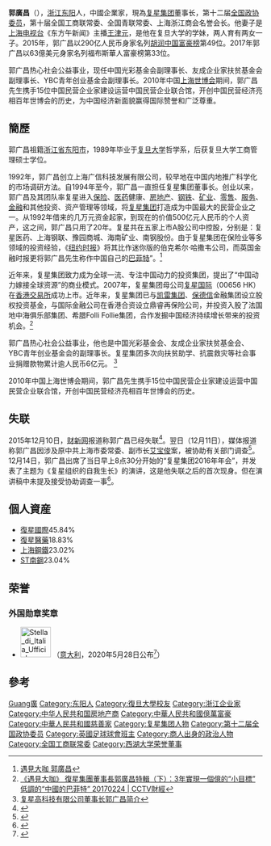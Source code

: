 {{citation style|time=2015-12-11T04:23:12+00:00}}
{{Infobox person
| name = 郭广昌 
| caption = 
| birth_date = {{birth date and age|1967|2|16}}
| birth_place = {{CHN}}[[浙江省|浙江省]][[东阳市|东阳市]]
| occupation = [[復星集團|復星集團]]創辦人暨董事長
| alma_mater = [[復旦大學|復旦大學]]
| salary =  
| networth = {{profit}}7.3億美元（2015年11月）<ref name=Forbes>{{cite web| title = Guo Guangchang| url = http://www.forbes.com/profile/guo-guangchang/| website = Forbes| accessdate = 17 November 2015| archive-date = 2015-12-16| archive-url = https://web.archive.org/web/20151216095440/http://www.forbes.com/profile/guo-guangchang/| dead-url = no}}</ref>


}}

'''郭廣昌'''（{{bd|1967年|2月16日|||catIdx=Guo}}），[[浙江|浙江]][[东阳|东阳]]人，中國企業家，現為[[复星集团|复星集团]]董事长，第十二届[[全国政协委员|全国政协委员]]，第十届全国工商联常委、全国青联常委、上海浙江商会名誉会长。他妻子是[[上海电视台|上海电视台]]《东方午新闻》主播[[王津元|王津元]]，是他在复旦大学的学妹，两人育有两女一子。2015年，郭广昌以290亿人民币身家名列[[胡润中国富豪榜|胡润中国富豪榜]]第49位。2017年郭广昌以63億美元身家名列福布斯華人富豪榜第33位。

郭广昌热心社会公益事业，现任中国光彩基金会副理事长、友成企业家扶贫基金会副理事长、YBC青年创业基金会副理事长。2010年中国[[上海世博会|上海世博会]]期间，郭广昌先生携手15位中国民营企业家建设运营中国民营企业联合馆，开创中国民营经济亮相百年世博会的历史，为中国经济新面貌赢得国际赞誉和广泛尊重。

== 簡歷 ==
郭广昌祖籍[[浙江省|浙江省]][[东阳市|东阳市]]，1989年毕业于[[复旦大学|复旦大学]]哲学系，后获复旦大学工商管理硕士学位。

1992年，郭广昌创立上海广信科技发展有限公司，较早地在中国内地推广科学化的市场调研方法。自1994年至今，郭广昌一直担任复星集团董事长。创业以来，郭广昌及其团队率复星进入[[保险|保险]]、[[医药|医药]]健康、[[房地产|房地产]]、[[钢铁|钢铁]]、[[矿业|矿业]]、[[零售|零售]]、[[服务|服务]]、[[金融|金融]]和其他投资、资产管理等领域，将[[复星集团|复星集团]]打造成为中国最大的民营企业之一。从1992年借来的几万元资金起家，到现在的价值500亿元人民币的个人资产，这之间，郭广昌只用了20年。复星共在五家上市A股公司中控股，分别是：复星医药、上海钢联、豫园商城、海南矿业、南钢股份。由于复星集团在保险业等多领域的投资经验，《[[纽约时报|纽约时报]]》将其比作迷你版的伯克希尔·哈撒韦公司，而英国金融时报更将郭广昌先生称作中国自己的[[巴菲特|巴菲特]]”。<ref>
[https://m.youtube.com/watch?v=qhA5lZS6yKg 遇見大咖 郭廣昌]</ref>


近年来，复星集团致力成为全球一流、专注中国动力的投资集团，提出了“中国动力嫁接全球资源”的商业模式。2007年，复星集团母公司[[复星国际|复星国际]]（00656 HK）在[[香港交易所|香港交易所]]成功上市。近年来，复星集团已与[[凯雷集团|凯雷集团]]、[[保德信|保德信]]金融集团设立股权投资基金，与国际金融公司在香港合资设立鼎睿再保险公司，并投资入股了法国地中海俱乐部集团、希腊Folli Follie集团，合作发掘中国经济持续增长带来的投资机会。<ref> [https://m.youtube.com/watch?v=bzX0H2rLlTs 《遇見大咖》 復星集團董事長郭廣昌特輯（下）：3年實現一個億的“小目標” 低調的“中國的巴菲特” 20170224 | CCTV財經]</ref>

郭广昌热心社会公益事业，他也是中国光彩基金会、友成企业家扶贫基金会、YBC青年创业基金会的副理事长。复星集团多次向扶贫助学、抗震救灾等社会事业捐赠款物累计逾人民币6亿元。 <ref>
[https://finance.sina.cn/sa/2013-06-06/detail-ikftpnnx6544856.d.html?from=wap 复星高科技有限公司董事长郭广昌简介]</ref>

2010年中国上海世博会期间，郭广昌先生携手15位中国民营企业家建设运营中国民营企业联合馆，开创中国民营经济亮相百年世博会的历史。

== 失联 ==
2015年12月10日，[[财新网|财新网]]报道称郭广昌已经失联<ref>{{Cite web |url=http://companies.caixin.com/2015-12-10/100884520.html |title=复星集团董事长郭广昌确已失联，财新网，2015-12-10 |accessdate=2015-12-10 |archive-date=2015-12-11 |archive-url=https://web.archive.org/web/20151211080856/http://companies.caixin.com/2015-12-10/100884520.html |dead-url=no }}</ref>。翌日（12月11日），媒体报道称郭广昌因涉及原中共上海市委常委、副市长[[艾宝俊|艾宝俊]]案，被协助有关部门调查<ref>{{cite news |title=媒体称郭广昌失联因涉艾宝俊案 正协助调查 |url=http://stock.hexun.com/2015-12-11/181134911.html?from=rss |publisher=新浪网 |date=2015-12-11 |accessdate=2015-12-13 |archive-date=2015-12-22 |archive-url=https://web.archive.org/web/20151222153206/http://stock.hexun.com/2015-12-11/181134911.html?from=rss |dead-url=no }}</ref>。12月14日，郭广昌出席了当日早上8点30分开始的“复星集团2016年年会”，并发表了主题为《复星组织的自我生长》的演讲，这是他失联之后的首次现身。但在演讲稿中未提及接受协助调查一事<ref>{{cite news |title=郭广昌协助调查后首度现身 出席复星年会并发表演讲 |url=http://business.sohu.com/20151214/n431169533.shtml |publisher=搜狐财经 |date=2015-12-14 |accessdate=2015-12-14 |archive-date=2015-12-22 |archive-url=https://web.archive.org/web/20151222135615/http://business.sohu.com/20151214/n431169533.shtml |dead-url=no }}</ref>。

== 個人資産 ==
* [[復星國際|復星國際]]45.84%
* [[復星醫藥|復星醫藥]]18.83%
* [[上海鋼鐵|上海鋼鐵]]23.02%
* [[ST南鋼|ST南鋼]]23.04%

==荣誉==
===外国勋章奖章===
* [[File:Stella_di_Italia_Ufficiale.png|60px]] {{link-it|意大利之星军官勋章|Ordine della Stella d'Italia}}（[[意大利|意大利]]，2020年5月28日公布<ref>{{it}}{{cite web |url=https://www.quirinale.it/onorificenze/insigniti/362106 |title=Guo Dott. Guangchang |publisher=Presidenza della Repubblica |date= |accessdate=2021-08-30 |archive-date=2021-08-30 |archive-url=https://web.archive.org/web/20210830060306/https://www.quirinale.it/onorificenze/insigniti/362106 |dead-url=no }}</ref>）

== 參考 ==
{{reflist|2}}

{{中国富豪榜}}
{{復星國際}}
{{中华全国工商业联合会第九届执行委员会}}
{{中华全国工商业联合会第十届执行委员会}}
{{中华全国工商业联合会第十一届执行委员会}}

{{Authority control}}
{{DEFAULTSORT:Guo郭}}
[[Category:郭姓|Guang廣]]
[[Category:东阳人|Category:东阳人]]
[[Category:復旦大學校友|Category:復旦大學校友]]
[[Category:浙江企业家|Category:浙江企业家]]
[[Category:中华人民共和国房地产商|Category:中华人民共和国房地产商]]
[[Category:中華人民共和國億萬富豪|Category:中華人民共和國億萬富豪]]
[[Category:中華人民共和國慈善家|Category:中華人民共和國慈善家]]
[[Category:复星集团人物|Category:复星集团人物]]
[[Category:第十二届全国政协委员|Category:第十二届全国政协委员]]
[[Category:英國足球球會班主|Category:英國足球球會班主]]
[[Category:商人出身的政治人物|Category:商人出身的政治人物]]
[[Category:全国工商联常委|Category:全国工商联常委]]
[[Category:西湖大学荣誉董事|Category:西湖大学荣誉董事]]
